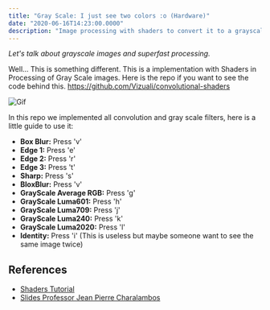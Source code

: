 ```yaml
---
title: "Gray Scale: I just see two colors :o (Hardware)"
date: "2020-06-16T14:23:00.0000"
description: "Image processing with shaders to convert it to a grayscale image"
---
```


_Let's talk about grayscale images and superfast processing._

Well... This is something different. This is a implementation with Shaders in Processing of Gray Scale images.
Here is the repo if you want to see the code behind this.
https://github.com/Vizuali/convolutional-shaders

![Gif](https://github.com/Vizuali/convolutional-shaders/blob/master/assets/GrayScale.gif?raw=true)

In this repo we implemented all convolution and gray scale filters, here is a little guide to use it:

- __Box Blur:__ Press 'v'
- __Edge 1:__ Press 'e'
- __Edge 2:__ Press 'r'
- __Edge 3:__ Press 't'
- __Sharp:__ Press 's'
- __BloxBlur:__ Press 'v'
- __GrayScale Average RGB:__ Press 'g'
- __GrayScale Luma601:__ Press 'h'
- __GrayScale Luma709:__ Press 'j'
- __GrayScale Luma240:__ Press 'k'
- __GrayScale Luma2020:__ Press 'l'
- __Identity:__ Press 'i' (This is useless but maybe someone want to see the same image twice)

## References

- [Shaders Tutorial](https://processing.org/tutorials/pshader/)
- [Slides Professor Jean Pierre Charalambos](https://visualcomputing.github.io/FragmentShaders/#/1)

